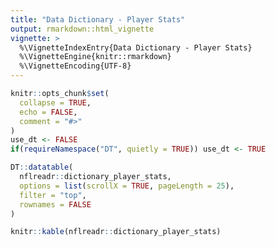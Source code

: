 ```yaml
---
title: "Data Dictionary - Player Stats"
output: rmarkdown::html_vignette
vignette: >
  %\VignetteIndexEntry{Data Dictionary - Player Stats}
  %\VignetteEngine{knitr::rmarkdown}
  %\VignetteEncoding{UTF-8}
---
```

```r
knitr::opts_chunk$set(
  collapse = TRUE,
  echo = FALSE,
  comment = "#>"
)
use_dt <- FALSE
if(requireNamespace("DT", quietly = TRUE)) use_dt <- TRUE
```

```r
DT::datatable(
  nflreadr::dictionary_player_stats,
  options = list(scrollX = TRUE, pageLength = 25),
  filter = "top",
  rownames = FALSE
)
```

```r
knitr::kable(nflreadr::dictionary_player_stats)
```
